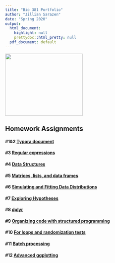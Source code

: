 ```yaml
---
title: "Bio 381 Portfolio"
author: "Jillian Sarazen"
date: "Spring 2020"
output:
  html_document:
    highlight: null
    prettydoc::html_pretty: null
  pdf_document: default
---
```


<img src="jill_photo.JPG" width="250" height="200"/>


## Homework Assignments


#### #1&2 [Typora document](TyporaHW1.html)
#### #3 [Regular expressions](HW_3.html)
#### #4 [Data Structures](HW_4.html)
#### #5 [Matrices, lists, and data frames](HW_5.html)
#### #6 [Simulating and Fitting Data Distributions](HW_6.html)
#### #7 [Exploring Hypotheses](HW_7.html)
#### #8 [dplyr](HW_8.html)
#### #9 [Organizing code with structured programming](HW_9.html)
#### #10 [For loops and randomization tests](HW_10.html)
#### #11 [Batch processing](HW_11.html)
#### #12 [Advanced ggplotting](HW_12.html)


